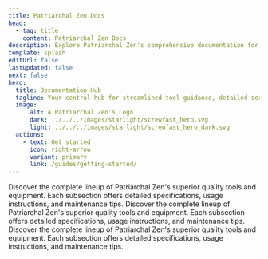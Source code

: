 ```yaml
---
title: Patriarchal Zen Docs
head:
  - tag: title
    content: Patriarchal Zen Docs
description: Explore Patriarchal Zen's comprehensive documentation for an in-depth look at our premium tools and construction services.
template: splash
editUrl: false
lastUpdated: false
next: false
hero:
  title: Documentation Hub
  tagline: Your central hub for streamlined tool guidance, detailed service docs, and project support.
  image:
      alt: A Patriarchal Zen's Logo
      dark: ../../../images/starlight/screwfast_hero.svg
      light: ../../../images/starlight/screwfast_hero_dark.svg
  actions:
    - text: Get started
      icon: right-arrow
      variant: primary
      link: /guides/getting-started/
---
```


<CardGrid stagger>

  <Card title="Quick Start Guides" icon="document">
      <YouTube videoId="vAfUrK9vGk4" title="HOW TO PRACTICE PATRIARCH ZEN BY THICH DUY LUC" />
  </Card>

  <Card title="Tools & Equipment" icon="seti:eslint">
    Discover the complete lineup of Patriarchal Zen's superior quality tools and equipment. Each subsection offers detailed specifications, usage instructions, and maintenance tips.
  </Card>

   <Card title="Construction Services" icon="seti:puppet">
    Discover the complete lineup of Patriarchal Zen's superior quality tools and equipment. Each subsection offers detailed specifications, usage instructions, and maintenance tips.
  </Card>

   <Card title="Advanced Topics" icon="seti:terraform">
    Discover the complete lineup of Patriarchal Zen's superior quality tools and equipment. Each subsection offers detailed specifications, usage instructions, and maintenance tips.
  </Card>
</CardGrid>
